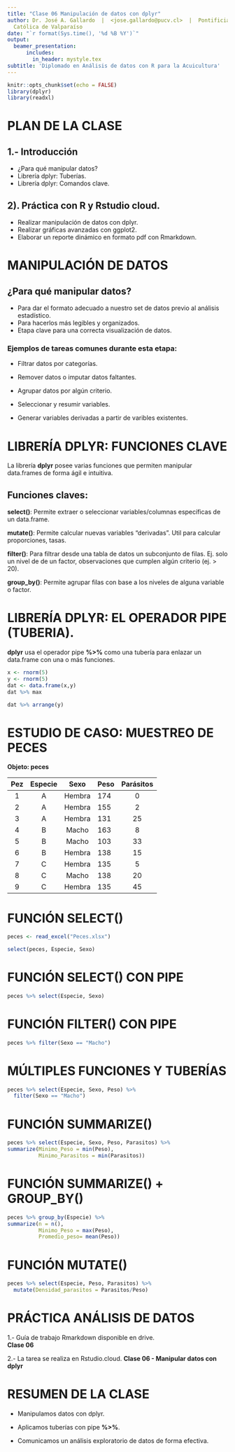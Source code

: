 ```yaml
---
title: "Clase 06 Manipulación de datos con dplyr"
author: Dr. José A. Gallardo  |  <jose.gallardo@pucv.cl>  |  Pontificia Universidad
  Católica de Valparaíso
date: "`r format(Sys.time(), '%d %B %Y')`"
output:
  beamer_presentation:
      includes:
        in_header: mystyle.tex
subtitle: 'Diplomado en Análisis de datos con R para la Acuicultura'
---
```


```r
knitr::opts_chunk$set(echo = FALSE)
library(dplyr)
library(readxl)
```

# PLAN DE LA CLASE

## **1.- Introducción**
    
- ¿Para qué manipular datos?
- Librería dplyr: Tuberías.
- Librería dplyr: Comandos clave.

## **2). Práctica con R y Rstudio cloud.**

- Realizar manipulación de datos con dplyr.
- Realizar gráficas avanzadas con ggplot2.
- Elaborar un reporte dinámico en formato pdf con Rmarkdown.

# MANIPULACIÓN DE DATOS

## **¿Para qué manipular datos?**
- Para dar el formato adecuado a nuestro set de datos previo al análisis estadístico.
- Para hacerlos más legibles y organizados.
- Etapa clave para una correcta visualización de datos. 

### Ejemplos de tareas comunes durante esta etapa:

* Filtrar datos por categorías.

* Remover datos o imputar datos faltantes.

* Agrupar datos por algún criterio.

* Seleccionar y resumir variables.

* Generar variables derivadas a partir de varibles existentes. 

# LIBRERÍA DPLYR: FUNCIONES CLAVE

La librería **dplyr** posee varias funciones que permiten manipular data.frames de forma ágil e intuitiva.

## **Funciones claves**:

**select()**: Permite extraer o seleccionar variables/columnas específicas de un data.frame.

**mutate()**: Permite calcular nuevas variables "derivadas". Util para calcular proporciones, tasas.

**filter()**: Para filtrar desde una tabla de datos un subconjunto de filas. Ej. solo un nivel de de un factor, observaciones que cumplen algún criterio (ej. > 20).

**group_by()**: Permite agrupar filas con base a los niveles de alguna variable o factor.

# LIBRERÍA DPLYR: EL OPERADOR PIPE (TUBERIA).

**dplyr** usa el operador pipe **%>%** como una tubería para enlazar un data.frame con una o más funciones.
```r
x <- rnorm(5)
y <- rnorm(5)
dat <- data.frame(x,y)
dat %>% max
```

```r
dat %>% arrange(y)
```


# ESTUDIO DE CASO: MUESTREO DE PECES

**Objeto: peces**

| Pez | Especie | Sexo | Peso |  Parásitos |
|:---:|:---:|:----:|:-----|:---:|
| 1  | A   | Hembra | 174    |  0 |
| 2  | A   | Hembra | 155    | 2 |
| 3  | A   | Hembra | 131    |  25 |
| 4  | B   | Macho | 163    |  8 |
| 5  | B   | Macho | 103    | 33  |
| 6  | B   | Hembra | 138    |  15 |
| 7 | C   | Hembra | 135    | 5  |
| 8  | C   | Macho | 138    | 20  |
| 9 | C   | Hembra | 135    | 45  |


# FUNCIÓN SELECT()

```r
peces <- read_excel("Peces.xlsx")
```

```r
select(peces, Especie, Sexo)
```

# FUNCIÓN SELECT() CON PIPE

```r
peces %>% select(Especie, Sexo)
```

# FUNCIÓN FILTER() CON PIPE

```r
peces %>% filter(Sexo == "Macho")
```

# MÚLTIPLES FUNCIONES Y TUBERÍAS

```r
peces %>% select(Especie, Sexo, Peso) %>% 
  filter(Sexo == "Macho")
```
# FUNCIÓN SUMMARIZE()

```r
peces %>% select(Especie, Sexo, Peso, Parasitos) %>% 
summarize(Minimo_Peso = min(Peso), 
          Minimo_Parasitos = min(Parasitos))
```
# FUNCIÓN SUMMARIZE() + GROUP_BY()

```r
peces %>% group_by(Especie) %>% 
summarize(n = n(), 
          Minimo_Peso = max(Peso),
          Promedio_peso= mean(Peso))
```

# FUNCIÓN MUTATE()

```r
peces %>% select(Especie, Peso, Parasitos) %>% 
  mutate(Densidad_parasitos = Parasitos/Peso)
```

# PRÁCTICA ANÁLISIS DE DATOS
1.- Guía de trabajo Rmarkdown disponible en drive.  
**Clase 06**

2.- La tarea se realiza en Rstudio.cloud.
**Clase 06 - Manipular datos con dplyr**

# RESUMEN DE LA CLASE

- Manipulamos datos con dplyr.

- Aplicamos tuberías con pipe **%>%**.

- Comunicamos un análisis exploratorio de datos de forma efectiva.